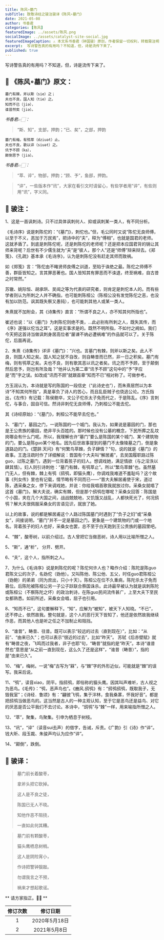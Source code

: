 ```yaml
---
title: 陈风∘墓门
subTitle: 致敬诗经之骏注骏译《陈风∘墓门》
date: 2021-05-08
author: 书香君
categories: [陈风]
featuredImage: ../assets/陈风.png
socialImage: ../assets/catalyst-site-social.jpg
featuredImageCaption: ⚠️️ 本文系书香君（钟国骏）原创，作者保留一切权利，转载需注明出处。
excerpt:  写诗警告真的有用吗？不知道，但，诗是流传下来了。  
published: true
---
```


写诗警告真的有用吗？不知道，但，诗是流传下来了。



## 🌼 《陈风∘墓门》原文：

```
墓门有棘，斧以斯（sie）之；
夫也不良，国人知（tie）之。
知而不已（jiə），
谁昔然矣（jiə）。
```

*书香君👉🏻：*

> “斯、知”，支部，押韵；“已、矣”，之部，押韵

```
墓门有梅，有鸮萃（dziuət）止。
夫也不良，歌以谇（siuət）之。
讯予不顾（ka），
颠倒思予（jia）。
```

*书香君👉🏻：*

> “萃、谇”，物部，押韵；“顾、予”，鱼部，押韵。

> “谇”，一些版本作“讯”，大家在看引文时请留心，有些学者用“谇”，有些则用“讯”，字义同。


## 🍁️ 骏注：

1、这是一首讽刺诗。只不过具体讽刺何人、抑或讽刺某一类人，有不同分析。

《毛诗序》说是刺陈佗的：“《墓门》，刺佗也。”但，毛公同时又说“陈佗无良师傅，以至于不义，恶加于万民焉”，把诗中的“夫”，释为“傅相”，也就是国君的老师。这就矛盾了。到底是刺陈佗呢，还是刺陈佗的老师呢？还是把本应国君背的锅让其师来背呢？后世有不少儒生就为“夫”是“彼人，那个人”还是“师傅”辩来辩去。《郑笺》、《孔疏》基本承《毛诗序》，认为是刺陈佗没有赶走其师而致祸。

如《郑笺》言：“陈佗由不睹贤师良傅之训道，至陷于诛绝之最。陈佗之师傅不善，群臣皆知之。言其罪恶著也。国人皆知其有罪恶而不诛退，终至祸难，自古昔之时常然。”

苏辙、姚际恒、胡承珙、吴闿之等为代表的研究者，则肯定是刺佗本人的。而有些学者则认为所刺之人并不确指，也可能刺陈桓公（陈桓公没有发觉陈佗之恶，也没有加以防范。讽其既失察又愚钝），也可能刺其他人或某一类人。

朱熹就不加附会，其《诗集传》直言：“所谓不良之人，亦不知其何所指也”。

崔述也说：“以《墓门》为刺陈佗则绝不类，…此必别有所刺之人，既失其传，而《序》遂强以佗当之耳”。这是实事求是的。既然不明所指，不如付之阙如。我们今天把这首诗当做讽刺身居高位者“屡谏不纳必遭祸难”的作品就可以了。关于陈佗，后面再说。

2、朱熹《诗集传》详评《墓门》：“兴也。言墓门有棘，则斧以斯之矣。此人不良，则国人知之矣。国人知之犹不自改，则自畴昔而已然，非一日之积矣。墓门有梅，则有鸮萃之矣。夫也不良，则有歌其恶以讯之者矣。讯之而不予顾，至于颠倒然后思予，则岂有所及哉？”他并认为第二章“讯予不顾”这句中的“予”字应是“而”字之误。如改成“讯而不顾”就跟首章“知而不已”相对称了。可做参考。

方玉润认为，本诗就是写的陈国的一段信史（“此诗史也”），而朱熹居然以为本诗“不知其何所指”，真是辜负了诗人的苦心，而且乱臣贼子也侥逃公论。方氏指出，《左传》有记载：陈侯鲍卒，文公子佗杀太子免而代之，于是陈乱。《序》言刺佗，与事合，固自可信。然诗非刺佗无良师傅，乃刺桓公不能去佗。

其《诗经原始》：“《墓门》，刺桓公不能早去佗也。”

3、“墓门”，墓园之门，一说陈国的一个城门。我认为，如果说是墓园的门，那也是王公贵族的墓园，绝非平头百姓的。那时候也没有公墓的概念，下民所葬之乱坟岗哪会有什么门呢。所以，我理解也许“墓门”要么是陈国的某个城门、某个建筑物的门，要么是陈guo某个地名。因为后世故事提到的墓门不太像陵墓之门，倒是象道路边的门。《楚辞.天问》有“何繁鸟萃棘，负子肆情？”句，说的就是《墓门》的故事。王逸注疏时作了详细解说：晋国有个大夫叫“解居甫”，去吴国履职路过陈guo，过陈之墓门，遇到一位背着孩子的妇人。想调戏她，满足情欲（与之淫泆以肆其情）。妇人则引诗刺他：“墓门有棘，有鸮萃止”。所以“繁鸟萃棘”也。虽然墓门无人，但有棘，棘上有鸮（鸱鸮，即猫头鹰），你调戏我难道不羞耻吗？这个故事《列女传》里也有记载，情节略有不同而已——“晋大夫解居甫使于宋，道过陈，遇采桑之女，停下来调戏她，并说：你给我唱首歌我就放过你。采桑女就唱了这首《墓门》。解大夫说，确实有棘，但是那个鸱鸮在哪呢？采桑女回答：陈国是个小国，夹在几个大国之间，战战兢兢地，又饥饿又战乱，人都快死光了，何况鸱鸮？解大夫很佩服采桑女的言语见识，就放了她。

以上的故事，说的都是解居甫这个人路过陈国墓门时遇到了“负子之妇”或“采桑女”，间接说明，“墓门”并不一定是墓园之门，更象是一个建筑物的门或一个地名。背着孩子的妇人也好，采桑女也罢，总不至于白天跑到王公贵族的墓园里吧。

4、“棘”，酸枣树，以前介绍过。古人曾把它当做恶树，诗人用以比喻所憎之人。

5、“斯”，通“析”， 分开、劈开。

6、“夫”，这个人，指所刺之人。

7、为什么《毛诗序》说是刺陈佗的呢？陈佗何许人也？略作介绍：陈陀是陈guo君陈文公的次子，名妫佗（妫他）。又叫陈他、陈公他、五父，时任guo君陈桓公（妫鲍）的弟弟（同为庶出，只小十天）。陈桓公在位不久重病，陈陀杀太子免而篡位。后陈陀被陈桓公另一子公子跃联合蔡国诛杀。此诗最早被认为就是讽刺陈陀或陈桓公（不察陈陀之坏）的政治刺诗，在陈guo民间流传甚广，上至大夫下至民女都熟悉。如前所述，采桑女会唱，屈子也引用。

8、“知而不已”，这句要解释下。“知”，应解为“被知”，被天下人知晓。“不已”，还不停止，依然故我。整句就是，这个人的恶行天下皆知了，他还是依然故我继续作恶，而其他人也是听之任之不加制止和阻挡。

9、“谁昔”，畴昔、往昔。既可以表示“较远的过去（直到现在）”，比如：“从前”、“由来已久”；也可以表示“很近的过去”，比如“昨天”。 苏轼《后赤壁赋》就有“畴昔之夜，飞鸣而过我者，非子也耶”句，“畴昔”就指的是“昨天”。本诗“谁昔然也”意思是“从之前一直到现在，这么久了还是这样”，“谁昔（畴昔）”，指的是“由来已久”。

10、“梅”，梅树。一说“梅”古写为“槑”，与“棘”字的外形近似，可能就是“棘”的误写。我采后说。

11、“鸮”，读音xiao，阴平。指鸱鸮，即俗称的猫头鹰。因其叫声难听，古人视之为恶鸟。《毛传》：“鸮，恶声鸟也”。《豳风.鸱鸮》有：“鸱鸮鸱鸮，既取我子，无毁我室”；《诗经．鲁颂》有：“翩彼飞鸮，集于泮林，食我桑葚，怀我好音”。都是把鸱鸮当做恶鸟的。这当然是古人的一种主观认知，至于它是恶鸟还是益鸟、对它的厌恶是否公平我们不去讨论。本诗中，“鸱鸮”与“棘”一样，用来喻指所憎之人。

12、“萃”，聚集，鸟聚集。引申为栖息于树枝。

13、“讯”，“谇”（读音sui去声）的借字，告诫，斥责。《广韵》引《诗》作“谇”。钱大昕、段玉裁、朱骏声均认为应作“谇”。

14、“颠倒”，跌倒。


## 🍁️ 骏译：


> 墓门前长着酸枣，
> 
> 拿斧头把它砍掉。
> 
> 这人是不良之徒，
> 
> 陈国已无人不晓。
> 
> 知他作恶不阻挠，
> 
> 一直如此何其糟。
> 

> 墓门前有颗酸枣，
> 
> 猫头鹰栖息树梢。
> 
> 这人是阴险宵小，
> 
> 作诗把警钟狠敲。
> 
> 勿谓我言之不预，
> 
> 祸来才想起歌谣。
> 



** 请方家指正。🙏🏻 **

| 修订次数      | 修订日期 |
|   :----: |    :----:   |
|  1   | 2020年5月18日       |
|  2   | 2021年5月8日       |


